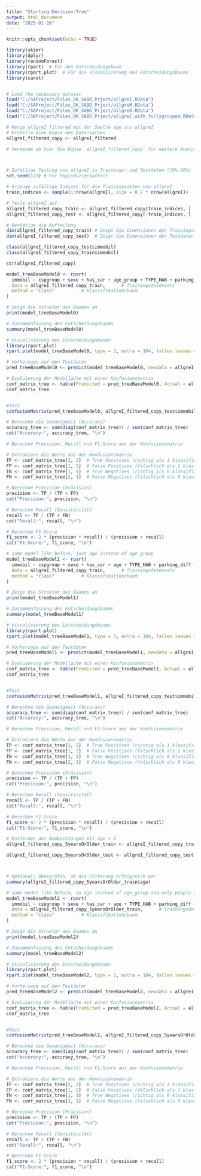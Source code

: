 ```yaml
---
title: "Starting-Decision-Tree"
output: html_document
date: "2025-01-16"
---
```


```r
knitr::opts_chunk$set(echo = TRUE)
```

```r

library(skimr)
library(dplyr)
library(randomForest)
library(rpart)  # Für den Entscheidungsbaum
library(rpart.plot)  # Für die Visualisierung des Entscheidungsbaums
library(caret)


# Load the necessary dataset
load("C:/SAProject/Files_OK_SABD_Prject/allgreI.RData") 
load("C:/SAProject/Files_OK_SABD_Prject/allgreM.RData")
load("C:/SAProject/Files_OK_SABD_Prject/allgreD.RData")
load("C:/SAProject/Files_OK_SABD_Prject/allgreI_with_fullygrouped.RData")
```

```r
# Merge allgreI_filtered mit der Spalte age aus allgreI
# Erstelle eine Kopie des Datensatzes
allgreI_filtered_copy <- allgreI_filtered

# Verwende ab hier die Kopie `allgreI_filtered_copy` für weitere Analysen



# Zufällige Teilung von allgreI in Trainings- und Testdaten (70%-30%)
set.seed(123) # Für Reproduzierbarkeit

# Erzeuge zufällige Indizes für die Trainingsdaten von allgreI
train_indices <- sample(1:nrow(allgreI), size = 0.7 * nrow(allgreI))

# Teile allgreI auf
allgreI_filtered_copy_train <- allgreI_filtered_copy[train_indices, ]
allgreI_filtered_copy_test <- allgreI_filtered_copy[-train_indices, ]

# Bestätige die Aufteilung
dim(allgreI_filtered_copy_train) # Zeigt die Dimensionen der Trainingsdaten
dim(allgreI_filtered_copy_test)  # Zeigt die Dimensionen der Testdaten

class(allgreI_filtered_copy_test$immobil)
class(allgreI_filtered_copy_train$immobil)

str(allgreI_filtered_copy)
```

```r
model_treeBaseModel0 <- rpart(
  immobil ~ cspgroup + sexe + has_car + age_group + TYPE_HAB + parking_diff + W + OCCU1 + travdom + nb_pers + fullygrouped,  # Drei erklärende Variablen
  data = allgreI_filtered_copy_train,      # Trainingsdatensatz
  method = "class"          # Klassifikationsbaum
)

# Zeige die Struktur des Baumes an
print(model_treeBaseModel0)

# Zusammenfassung des Entscheidungsbaums
summary(model_treeBaseModel0)

# Visualisierung des Entscheidungsbaums
library(rpart.plot)
rpart.plot(model_treeBaseModel0, type = 3, extra = 104, fallen.leaves = TRUE)

# Vorhersage auf den Testdaten
pred_treeBaseModel0 <- predict(model_treeBaseModel0, newdata = allgreI_filtered_copy_test, type = "class")

# Evaluierung der Modellgüte mit einer Konfusionsmatrix
conf_matrix_tree <- table(Predicted = pred_treeBaseModel0, Actual = allgreI_filtered_copy_test$immobil)
conf_matrix_tree


#Test
confusionMatrix(pred_treeBaseModel0, allgreI_filtered_copy_test$immobil)

# Berechne die Genauigkeit (Accuracy)
accuracy_tree <- sum(diag(conf_matrix_tree)) / sum(conf_matrix_tree)
cat("Accuracy:", accuracy_tree, "\n")

# Berechne Precision, Recall und F1-Score aus der Konfusionsmatrix

# Extrahiere die Werte aus der Konfusionsmatrix
TP <- conf_matrix_tree[2, 2]  # True Positives (richtig als 1 klassifizierte 1)
FP <- conf_matrix_tree[1, 2]  # False Positives (fälschlich als 1 klassifizierte 0)
TN <- conf_matrix_tree[1, 1]  # True Negatives (richtig als 0 klassifizierte 0)
FN <- conf_matrix_tree[2, 1]  # False Negatives (fälschlich als 0 klassifizierte 1)

# Berechne Precision (Präzision)
precision <- TP / (TP + FP)
cat("Precision:", precision, "\n")

# Berechne Recall (Sensitivität)
recall <- TP / (TP + FN)
cat("Recall:", recall, "\n")

# Berechne F1-Score
f1_score <- 2 * (precision * recall) / (precision + recall)
cat("F1-Score:", f1_score, "\n")
```
```r
# same model like before, just age instead of age_group
model_treeBaseModel1 <- rpart(
  immobil ~ cspgroup + sexe + has_car + age + TYPE_HAB + parking_diff + W + OCCU1 + travdom + nb_pers + fullygrouped,  # Drei erklärende Variablen
  data = allgreI_filtered_copy_train,      # Trainingsdatensatz
  method = "class"          # Klassifikationsbaum
)

# Zeige die Struktur des Baumes an
print(model_treeBaseModel1)

# Zusammenfassung des Entscheidungsbaums
summary(model_treeBaseModel1)

# Visualisierung des Entscheidungsbaums
library(rpart.plot)
rpart.plot(model_treeBaseModel1, type = 3, extra = 104, fallen.leaves = TRUE)

# Vorhersage auf den Testdaten
pred_treeBaseModel1 <- predict(model_treeBaseModel1, newdata = allgreI_filtered_copy_test, type = "class")

# Evaluierung der Modellgüte mit einer Konfusionsmatrix
conf_matrix_tree <- table(Predicted = pred_treeBaseModel1, Actual = allgreI_filtered_copy_test$immobil)
conf_matrix_tree


#Test
confusionMatrix(pred_treeBaseModel1, allgreI_filtered_copy_test$immobil)

# Berechne die Genauigkeit (Accuracy)
accuracy_tree <- sum(diag(conf_matrix_tree)) / sum(conf_matrix_tree)
cat("Accuracy:", accuracy_tree, "\n")

# Berechne Precision, Recall und F1-Score aus der Konfusionsmatrix

# Extrahiere die Werte aus der Konfusionsmatrix
TP <- conf_matrix_tree[2, 2]  # True Positives (richtig als 1 klassifizierte 1)
FP <- conf_matrix_tree[1, 2]  # False Positives (fälschlich als 1 klassifizierte 0)
TN <- conf_matrix_tree[1, 1]  # True Negatives (richtig als 0 klassifizierte 0)
FN <- conf_matrix_tree[2, 1]  # False Negatives (fälschlich als 0 klassifizierte 1)

# Berechne Precision (Präzision)
precision <- TP / (TP + FP)
cat("Precision:", precision, "\n")

# Berechne Recall (Sensitivität)
recall <- TP / (TP + FN)
cat("Recall:", recall, "\n")

# Berechne F1-Score
f1_score <- 2 * (precision * recall) / (precision + recall)
cat("F1-Score:", f1_score, "\n")
```
```r
# Entfernen der Beobachtungen mit age < 5
allgreI_filtered_copy_5yearsOrOlder_train <- allgreI_filtered_copy_train[allgreI_filtered_copy_train$age >= 5, ]

allgreI_filtered_copy_5yearsOrOlder_test <- allgreI_filtered_copy_test[allgreI_filtered_copy_test$age >= 5, ]



# Optional: Überprüfen, ob die Filterung erfolgreich war
summary(allgreI_filtered_copy_5yearsOrOlder_train$age)


```

```r
# same model like before, so age instead of age_group and only people above 5 years old
model_treeBaseModel2 <- rpart(
  immobil ~ cspgroup + sexe + has_car + age + TYPE_HAB + parking_diff + W + OCCU1 + travdom + nb_pers + fullygrouped,  # Drei erklärende Variablen
  data = allgreI_filtered_copy_5yearsOrOlder_train,      # Trainingsdatensatz
  method = "class"          # Klassifikationsbaum
)

# Zeige die Struktur des Baumes an
print(model_treeBaseModel2)

# Zusammenfassung des Entscheidungsbaums
summary(model_treeBaseModel2)

# Visualisierung des Entscheidungsbaums
library(rpart.plot)
rpart.plot(model_treeBaseModel2, type = 3, extra = 104, fallen.leaves = TRUE)

# Vorhersage auf den Testdaten
pred_treeBaseModel2 <- predict(model_treeBaseModel2, newdata = allgreI_filtered_copy_5yearsOrOlder_test, type = "class")

# Evaluierung der Modellgüte mit einer Konfusionsmatrix
conf_matrix_tree <- table(Predicted = pred_treeBaseModel2, Actual = allgreI_filtered_copy_5yearsOrOlder_test$immobil)
conf_matrix_tree


#Test
confusionMatrix(pred_treeBaseModel2, allgreI_filtered_copy_5yearsOrOlder_test$immobil)

# Berechne die Genauigkeit (Accuracy)
accuracy_tree <- sum(diag(conf_matrix_tree)) / sum(conf_matrix_tree)
cat("Accuracy:", accuracy_tree, "\n")

# Berechne Precision, Recall und F1-Score aus der Konfusionsmatrix

# Extrahiere die Werte aus der Konfusionsmatrix
TP <- conf_matrix_tree[2, 2]  # True Positives (richtig als 1 klassifizierte 1)
FP <- conf_matrix_tree[1, 2]  # False Positives (fälschlich als 1 klassifizierte 0)
TN <- conf_matrix_tree[1, 1]  # True Negatives (richtig als 0 klassifizierte 0)
FN <- conf_matrix_tree[2, 1]  # False Negatives (fälschlich als 0 klassifizierte 1)

# Berechne Precision (Präzision)
precision <- TP / (TP + FP)
cat("Precision:", precision, "\n")

# Berechne Recall (Sensitivität)
recall <- TP / (TP + FN)
cat("Recall:", recall, "\n")

# Berechne F1-Score
f1_score <- 2 * (precision * recall) / (precision + recall)
cat("F1-Score:", f1_score, "\n")
```


